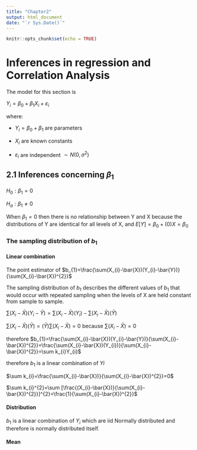 ```yaml
---
title: "Chapter2"
output: html_document
date: "`r Sys.Date()`"
---
```


```r
knitr::opts_chunk$set(echo = TRUE)
```


# Inferences in regression and Correlation Analysis

The model for this section is

$Y_{i}=\beta_{0}+\beta_{1}X_{i}+\varepsilon_{i}$

where: 


* $Y_{i}=\beta_{0}+\beta_{1}$ are parameters

* $X_{i}$ are known constants

* $\varepsilon_{i}$ are independent $\sim N(0,\sigma^{2})$


## 2.1 Inferences concerning $\beta_{1}$

$H_{0}: \beta_{1}=0$

$H_{a}: \beta_{1}\ne0$

When $\beta_{1}=0$ then there is no relationship between Y and X because the distributions of Y are identical for all levels of X, and  $E[Y]=\beta_{0}+(0)X=\beta_{0}$

### The sampling distribution of $b_{1}$

#### **Linear combination**

The point estimator of $b_{1}=\frac{\sum(X_{i}-\bar{X})(Y_{i}-\bar{Y})}{\sum(X_{i}-\bar{X})^{2}}$

The sampling distribution of $b_{1}$ describes the different values of $b_{1}$ that would occur with repeated sampling when the levels of X are held constant from sample to sample.

$\sum(X_{i}-\bar{X})(Y_{i}-\bar{Y}) = \sum(X_{i}-\bar{X})(Y_{i})-\sum(X_{i}-\bar{X})(\bar{Y})$

$\sum(X_{i}-\bar{X})(\bar{Y})=(\bar{Y})\sum(X_{i}-\bar{X})=0$ because $\sum(X_{i}-\bar{X})=0$

therefore $b_{1}=\frac{\sum(X_{i}-\bar{X})(Y_{i}-\bar{Y})}{\sum(X_{i}-\bar{X})^{2}}=\frac{\sum(X_{i}-\bar{X})(Y_{i})}{\sum(X_{i}-\bar{X})^{2}}=\sum k_{i}Y_{i}$

therefore $b_{1}$ is a linear combination of $Y{i}$

$\sum k_{i}=\frac{\sum(X_{i}-\bar{X})}{\sum(X_{i}-\bar{X})^{2}}=0$

$\sum k_{i}^{2}=\sum [\frac{(X_{i}-\bar{X})}{\sum(X_{i}-\bar{X})^{2}}]^{2}=\frac{1}{\sum(X_{i}-\bar{X})^{2}}$

#### **Distribution**

$b_{1}$ is a linear combination of $Y_{i}$ which are iid Normally distributed and therefore is normally distributed itself.

#### **Mean**







